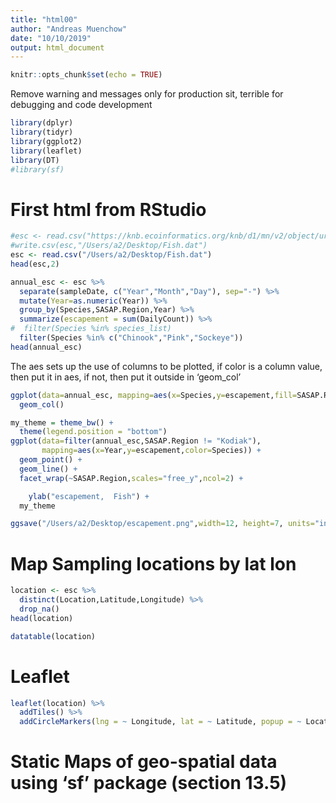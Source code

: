 ```yaml
---
title: "html00"
author: "Andreas Muenchow"
date: "10/10/2019"
output: html_document
---
```


```r
knitr::opts_chunk$set(echo = TRUE)
```
Remove warning and messages only for production sit, terrible for debugging and code development
```r
library(dplyr)
library(tidyr)
library(ggplot2)
library(leaflet)
library(DT)
#library(sf)
```
# First html from RStudio
```r

#esc <- read.csv("https://knb.ecoinformatics.org/knb/d1/mn/v2/object/urn%3Auuid%3Af119a05b-bbe7-4aea-93c6-85434dcb1c5e")
#write.csv(esc,"/Users/a2/Desktop/Fish.dat")
esc <- read.csv("/Users/a2/Desktop/Fish.dat")
head(esc,2)
```
```r
annual_esc <- esc %>%
  separate(sampleDate, c("Year","Month","Day"), sep="-") %>%
  mutate(Year=as.numeric(Year)) %>%
  group_by(Species,SASAP.Region,Year) %>%
  summarize(escapement = sum(DailyCount)) %>%
#  filter(Species %in% species_list)
  filter(Species %in% c("Chinook","Pink","Sockeye"))
head(annual_esc)
```
The aes sets up the use of columns to be plotted, if color is a column value, then put it in aes, if not, then put it outside in 'geom_col'
```r
ggplot(data=annual_esc, mapping=aes(x=Species,y=escapement,fill=SASAP.Region)) +
  geom_col()
```
```r
my_theme = theme_bw() +
  theme(legend.position = "bottom")
ggplot(data=filter(annual_esc,SASAP.Region != "Kodiak"),
       mapping=aes(x=Year,y=escapement,color=Species)) +
  geom_point() +
  geom_line() +
  facet_wrap(~SASAP.Region,scales="free_y",ncol=2) +

    ylab("escapement,  Fish") +
  my_theme

ggsave("/Users/a2/Desktop/escapement.png",width=12, height=7, units="in")
```
# Map Sampling locations by lat lon
```r
location <- esc %>%
  distinct(Location,Latitude,Longitude) %>%
  drop_na()
head(location)
```
```r
datatable(location)
```
# Leaflet
```r
leaflet(location) %>%
  addTiles() %>%
  addCircleMarkers(lng = ~ Longitude, lat = ~ Latitude, popup = ~ Location)
```
# Static Maps of geo-spatial data using 'sf' package (section 13.5)